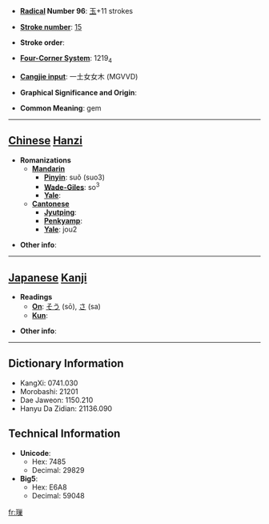 * '''[[Wiktionary:Chinese radical index| Radical]] Number 96''': [[Wiktionary:Chinese radical index 玉|玉]]+11 strokes

* '''[[Wiktionary:Chinese total strokes index|Stroke number]]''': [[Wiktionary:Chinese total strokes index 15|15]]

* '''Stroke order''': 

* '''[[Wiktionary:Chinese four corner index|Four-Corner System]]''': 1219<sub>4</sub>

* '''[[Wiktionary:Chinese Cangjie index|Cangjie input]]''': 一土女女木 (MGVVD)

* '''Graphical Significance and Origin''': 

* '''Common Meaning''': gem

----

== [[Chinese]] [[Hanzi]] ==

* '''Romanizations'''
** '''[[Mandarin]]'''
*** '''[[Pinyin]]''': suǒ (suo3)
*** '''[[Wade-Giles]]''': so<sup>3</sup>
*** '''[[Yale]]''': 
** '''[[Cantonese]]'''
*** '''[[Jyutping]]''':
*** '''[[Penkyamp]]''': 
*** '''[[Yale]]''': jou2

* '''Other info''': 

----

== [[Japanese]] [[Kanji]] ==

* '''Readings'''
** '''[[On]]''': [[そう]] (sō), [[さ]] (sa)
** '''[[Kun]]''': 

* '''Other info''':  

----

== Dictionary Information ==

* KangXi: 0741.030
* Morobashi: 21201
* Dae Jaweon: 1150.210
* Hanyu Da Zidian: 21136.090

== Technical Information ==

* '''Unicode''':
** Hex: 7485
** Decimal: 29829
* '''Big5''':
** Hex: E6A8
** Decimal: 59048

[[fr:璅]]